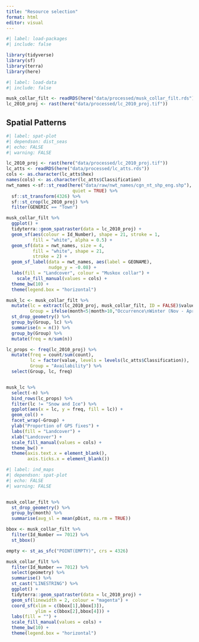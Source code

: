 ```yaml
---
title: "Resource selection"
format: html
editor: visual
---
```


```r
#| label: load-packages
#| include: false

library(tidyverse)
library(sf)
library(terra)
library(here)
```

```r
#| label: load-data
#| include: false

musk_collar_filt <- readRDS(here("data/processed/musk_collar_filt.rds"))
lc_2010_proj <- rast(here("data/processed/lc_2010_proj.tif"))
```

## Spatial Patterns

```r
#| label: spat-plot
#| dependson: dist_seas
#| echo: FALSE
#| warning: FALSE

lc_2010_proj <- rast(here("data/processed/lc_2010_proj.tif"))
lc_atts <- readRDS(here("data/processed/lc_atts.rds"))
cols <- as.character(lc_atts$hex)
names(cols) <- as.character(lc_atts$Classification)
nwt_names <-sf::st_read(here("data/raw/nwt_names/cgn_nt_shp_eng.shp"),
                         quiet = TRUE) %>%
  sf::st_transform(4326) %>%
  sf::st_crop(lc_2010_proj) %>%
  filter(GENERIC == "Town")

musk_collar_filt %>%
  ggplot() +
  tidyterra::geom_spatraster(data = lc_2010_proj) +
  geom_sf(aes(colour = Id_Number), shape = 21, stroke = 1,
          fill = "white", alpha = 0.5) +  
  geom_sf(data = nwt_names, size = 4, 
          fill = "white", shape = 21,
          stroke = 2) +
  geom_sf_label(data = nwt_names, aes(label = GEONAME),
                nudge_y = -0.08) +
  labs(fill = "Landcover", colour = "Muskox collar") +
    scale_fill_manual(values = cols) +
  theme_bw(10) +
  theme(legend.box = "horizontal")


```

```r
musk_lc <- musk_collar_filt %>%
  mutate(lc = extract(lc_2010_proj, musk_collar_filt, ID = FALSE)$value,
         Group = ifelse(month<5|month>10,"Occurrence\nWinter (Nov - Apr)","Occurrence\nSummer (May - Sep)")) %>%
  st_drop_geometry() %>%
  group_by(Group, lc) %>%
  summarise(n = n()) %>%
  group_by(Group) %>%
  mutate(freq = n/sum(n)) 

lc_props <- freq(lc_2010_proj) %>%
  mutate(freq = count/sum(count),
         lc = factor(value, levels = levels(lc_atts$Classification)),
         Group = "Availability") %>%
  select(Group, lc, freq)


musk_lc %>%
  select(-n) %>%
  bind_rows(lc_props) %>%
  filter(lc != "Snow and Ice") %>%
  ggplot(aes(x = lc, y = freq, fill = lc)) +
  geom_col() +
  facet_wrap(~Group) +
  ylab("Proportion of GPS fixes") +
  labs(fill = "Landcover") +
  xlab("Landcover") +
  scale_fill_manual(values = cols) +
  theme_bw() +
  theme(axis.text.x = element_blank(),
        axis.ticks.x = element_blank())
```

```r
#| label: ind_maps
#| dependson: spat-plot
#| echo: FALSE
#| warning: FALSE


musk_collar_filt %>%
  st_drop_geometry() %>%
  group_by(month) %>%
  summarise(avg_sl = mean(pDist, na.rm = TRUE))

bbox <- musk_collar_filt %>%
  filter(Id_Number == 7012) %>%
  st_bbox()

empty <- st_as_sfc("POINT(EMPTY)", crs = 4326)

musk_collar_filt %>%
  filter(Id_Number == 7012) %>%
  select(geometry) %>%
  summarise() %>%
  st_cast("LINESTRING") %>%
  ggplot() +
  tidyterra::geom_spatraster(data = lc_2010_proj) +
  geom_sf(linewidth = 2, colour = "magenta") + 
  coord_sf(xlim = c(bbox[1],bbox[3]),
           ylim = c(bbox[2],bbox[4])) + 
  labs(fill = "") +
  scale_fill_manual(values = cols) +
  theme_bw(10) +
  theme(legend.box = "horizontal")


```
